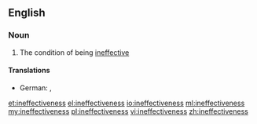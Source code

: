 ==English==

===Noun===
{{en-noun|-}}

# The condition of being [[ineffective]]

====Translations====
{{trans-top|condition of being ineffective}}
* German: {{t|de|Wirkungslosigkeit|f}}, {{t|de|Unwirksamkeit|f}}
{{trans-mid}}
{{trans-bottom}}

[[et:ineffectiveness]]
[[el:ineffectiveness]]
[[io:ineffectiveness]]
[[ml:ineffectiveness]]
[[my:ineffectiveness]]
[[pl:ineffectiveness]]
[[vi:ineffectiveness]]
[[zh:ineffectiveness]]